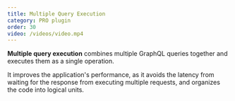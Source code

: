 ```yaml
---
title: Multiple Query Execution
category: PRO plugin
order: 30
video: /videos/video.mp4
---
```


**Multiple query execution** combines multiple GraphQL queries together and executes them as a single operation.

It improves the application's performance, as it avoids the latency from waiting for the response from executing multiple requests, and organizes the code into logical units.

